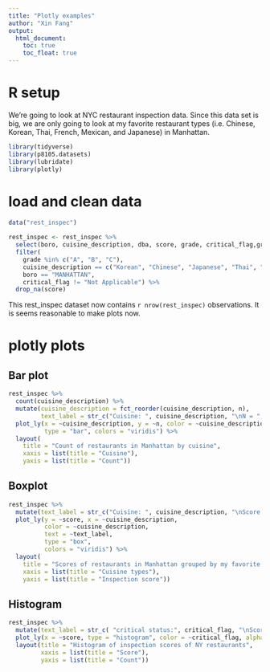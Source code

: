 ```yaml
---
title: "Plotly examples"
author: "Xin Fang"
output: 
  html_document:
    toc: true
    toc_float: true
---
```


# R setup

We're going to look at NYC restaurant inspection data. Since this data set is big, we are only going to look at my favorite restaurant types (i.e. Chinese, Korean, Thai, French, Mexican, and Japanese) in Manhattan. 

```r
library(tidyverse)
library(p8105.datasets)
library(lubridate)
library(plotly)
```
# load and clean data
```r
data("rest_inspec")

rest_inspec <- rest_inspec %>% 
  select(boro, cuisine_description, dba, score, grade, critical_flag,grade_date) %>% 
  filter(
    grade %in% c("A", "B", "C"), 
    cuisine_description == c("Korean", "Chinese", "Japanese", "Thai", "French", "Mexican"), 
    boro == "MANHATTAN", 
    critical_flag != "Not Applicable") %>% 
  drop_na(score)
```
This rest_inspec dataset now contains `r nrow(rest_inspec)` observations. It is seems reasonable to make plots now. 

# plotly plots 

## Bar plot
```r
rest_inspec %>% 
  count(cuisine_description) %>% 
  mutate(cuisine_description = fct_reorder(cuisine_description, n), 
         text_label = str_c("Cuisine: ", cuisine_description, "\nN = ", n)) %>% 
  plot_ly(x = ~cuisine_description, y = ~n, color = ~cuisine_description,text = ~text_label,
          type = "bar", colors = "viridis") %>% 
  layout(
    title = "Count of restaurants in Manhattan by cuisine", 
    xaxis = list(title = "Cuisine"),
    yaxis = list(title = "Count"))
```

## Boxplot 
```r
rest_inspec %>% 
  mutate(text_label = str_c("Cuisine: ", cuisine_description, "\nScore: ", score)) %>%
  plot_ly(y = ~score, x = ~cuisine_description, 
          color = ~cuisine_description, 
          text = ~text_label,
          type = "box", 
          colors = "viridis") %>% 
  layout(
    title = "Scores of restaurants in Manhattan grouped by my favorite cuisine types", 
    xaxis = list(title = "Cuisine types"),
    yaxis = list(title = "Inspection score"))
```


## Histogram
```r
rest_inspec %>%
  mutate(text_label = str_c( "critical status:", critical_flag, "\nScore: ", score)) %>%
  plot_ly(x = ~score, type = "histogram", color = ~critical_flag, alpha = .8, hovertext = ~text_label, colors = "viridis") %>% 
  layout(title = "Histogram of inspection scores of NY restaurants",
         xaxis = list(title = "Score"),
         yaxis = list(title = "Count"))
```